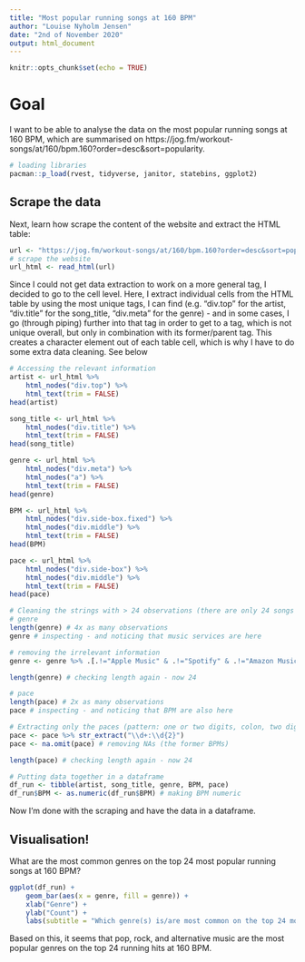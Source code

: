 ```yaml
---
title: "Most popular running songs at 160 BPM"
author: "Louise Nyholm Jensen"
date: "2nd of November 2020"
output: html_document
---
```


```r
knitr::opts_chunk$set(echo = TRUE)
```

# Goal
I want to be able to analyse the data on the most popular running songs at 160 BPM, which are summarised on https://jog.fm/workout-songs/at/160/bpm.160?order=desc&sort=popularity.


```r
# loading libraries
pacman::p_load(rvest, tidyverse, janitor, statebins, ggplot2)
```

## Scrape the data

Next, learn how scrape the content of the website and extract the HTML table:
```r
url <- "https://jog.fm/workout-songs/at/160/bpm.160?order=desc&sort=popularity"
# scrape the website
url_html <- read_html(url)
```

Since I could not get data extraction to work on a more general tag, I decided to go to the cell level. Here, I extract individual cells from the HTML table by using the most unique tags, I can find (e.g. "div.top" for the artist, "div.title" for the song_title, "div.meta" for the genre) - and in some cases, I go (through piping) further into that tag in order to get to a tag, which is not unique overall, but only in combination with its former/parent tag.
This creates a character element out of each table cell, which is why I have to do some extra data cleaning. See below

```r
# Accessing the relevant information
artist <- url_html %>% 
	html_nodes("div.top") %>% 
	html_text(trim = FALSE)
head(artist)

song_title <- url_html %>%
	html_nodes("div.title") %>%
	html_text(trim = FALSE)
head(song_title)

genre <- url_html %>%
	html_nodes("div.meta") %>%
	html_nodes("a") %>% 
	html_text(trim = FALSE)
head(genre)

BPM <- url_html %>%
	html_nodes("div.side-box.fixed") %>%
	html_nodes("div.middle") %>% 
	html_text(trim = FALSE)
head(BPM)

pace <- url_html %>%
	html_nodes("div.side-box") %>%
	html_nodes("div.middle") %>% 
	html_text(trim = FALSE)
head(pace)

# Cleaning the strings with > 24 observations (there are only 24 songs on this page)
# genre
length(genre) # 4x as many observations
genre # inspecting - and noticing that music services are here

# removing the irrelevant information
genre <- genre %>% .[.!="Apple Music" & .!="Spotify" & .!="Amazon Music"]

length(genre) # checking length again - now 24

# pace
length(pace) # 2x as many observations
pace # inspecting - and noticing that BPM are also here

# Extracting only the paces (pattern: one or two digits, colon, two digits)
pace <- pace %>% str_extract("\\d+:\\d{2}")
pace <- na.omit(pace) # removing NAs (the former BPMs)

length(pace) # checking length again - now 24

# Putting data together in a dataframe
df_run <- tibble(artist, song_title, genre, BPM, pace)
df_run$BPM <- as.numeric(df_run$BPM) # making BPM numeric
```
Now I'm done with the scraping and have the data in a dataframe.

## Visualisation!

What are the most common genres on the top 24 most popular running songs at 160 BPM?
```r
ggplot(df_run) +
	geom_bar(aes(x = genre, fill = genre)) +
	xlab("Genre") +
	ylab("Count") +
	labs(subtitle = "Which genre(s) is/are most common on the top 24 most popular running songs at 160 BPM?")

```

Based on this, it seems that pop, rock, and alternative music are the most popular genres on the top 24 running hits at 160 BPM.
